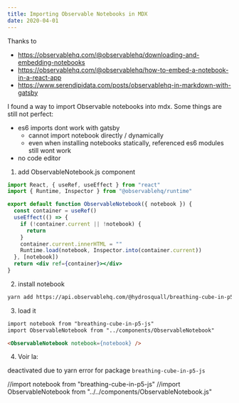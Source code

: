 ```yaml
---
title: Importing Observable Notebooks in MDX
date: 2020-04-01
---
```


Thanks to

- https://observablehq.com/@observablehq/downloading-and-embedding-notebooks
- https://observablehq.com/@observablehq/how-to-embed-a-notebook-in-a-react-app
- https://www.serendipidata.com/posts/observablehq-in-markdown-with-gatsby

I found a way to import Observable notebooks into mdx. Some things are still not perfect:

- es6 imports dont work with gatsby
  - cannot import notebook directly / dynamically
  - even when installing notebooks statically, referenced es6 modules still wont work
- no code editor

1. add ObservableNotebook.js component

```jsx
import React, { useRef, useEffect } from "react"
import { Runtime, Inspector } from "@observablehq/runtime"

export default function ObservableNotebook({ notebook }) {
  const container = useRef()
  useEffect(() => {
    if (!container.current || !notebook) {
      return
    }
    container.current.innerHTML = ""
    Runtime.load(notebook, Inspector.into(container.current))
  }, [notebook])
  return <div ref={container}></div>
}
```

2. install notebook

```sh
yarn add https://api.observablehq.com/@hydrosquall/breathing-cube-in-p5-js.tgz
```

3. load it

```md
import notebook from "breathing-cube-in-p5-js"
import ObservableNotebook from "../components/ObservableNotebook"

<ObservableNotebook notebook={notebook} />
```

4. Voir la:


deactivated due to yarn error for package `breathing-cube-in-p5-js`

//import notebook from "breathing-cube-in-p5-js"
//import ObservableNotebook from "../../components/ObservableNotebook.js"

<!--<ObservableNotebook notebook={notebook} />-->

